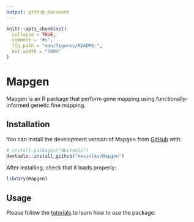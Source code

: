 ```yaml
---
output: github_document
---
```


<!-- README.md is generated from README.Rmd. Please edit that file -->

```r
knitr::opts_chunk$set(
  collapse = TRUE,
  comment = "#>",
  fig.path = "man/figures/README-",
  out.width = "100%"
)
```

# Mapgen

<!-- badges: start -->
<!-- badges: end -->

Mapgen is an R package that perform gene mapping using functionally-informed genetic fine mapping.

## Installation

You can install the development version of Mapgen from [GitHub](https://github.com/) with:

``` r
# install.packages("devtools")
devtools::install_github("kevinlkx/Mapgen")
```

After installing, check that it loads properly:
``` r
library(Mapgen)
```

## Usage

Please follow the [tutorials](https://kevinlkx.github.io/Mapgen/articles/index.html) 
to learn how to use the package. 

